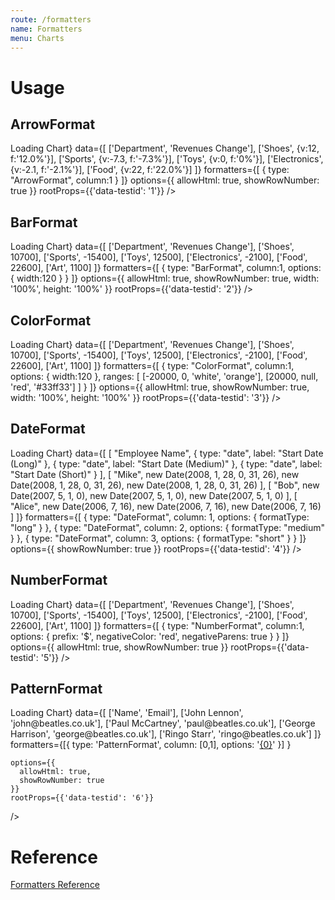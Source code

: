 ```yaml
---
route: /formatters
name: Formatters
menu: Charts
---
```



# Usage

## ArrowFormat

<Playground>
  <Chart 
    width={"500px"}
    height={"300px"}
    chartType="Table"
    loader={<div>Loading Chart</div>}
    data={[
      ['Department', 'Revenues Change'],
      ['Shoes', {v:12, f:'12.0%'}],
      ['Sports', {v:-7.3, f:'-7.3%'}],
      ['Toys', {v:0, f:'0%'}],
      ['Electronics', {v:-2.1, f:'-2.1%'}],
      ['Food', {v:22, f:'22.0%'}]
    ]}
    formatters={[
      {
        type: "ArrowFormat",
        column:1
      }
    ]}
    options={{
      allowHtml: true,
      showRowNumber: true
    }}
    rootProps={{'data-testid': '1'}}
  />
</Playground>


## BarFormat

<Playground>
  <Chart 
    width={"500px"}
    height={"300px"}
    chartType="Table"
    loader={<div>Loading Chart</div>}
    data={[
      ['Department', 'Revenues Change'],
      ['Shoes', 10700],
      ['Sports', -15400],
      ['Toys', 12500],
      ['Electronics', -2100],
      ['Food', 22600],
      ['Art', 1100]
    ]}
    formatters={[
      {
        type: "BarFormat",
        column:1,
        options: {
          width:120
        }
      }
    ]}
    options={{
      allowHtml: true,
      showRowNumber: true,
      width: '100%',
      height: '100%'
    }}
    rootProps={{'data-testid': '2'}}
  />
</Playground>




## ColorFormat

<Playground>
  <Chart 
    width={"500px"}
    height={"300px"}
    chartType="Table"
    loader={<div>Loading Chart</div>}
    data={[
      ['Department', 'Revenues Change'],
      ['Shoes', 10700],
      ['Sports', -15400],
      ['Toys', 12500],
      ['Electronics', -2100],
      ['Food', 22600],
      ['Art', 1100]
    ]}
    formatters={[
      {
        type: "ColorFormat",
        column:1,
        options: {
          width:120
        },
        ranges: [
          [-20000, 0, 'white', 'orange'],
          [20000, null, 'red', '#33ff33']
        ]
      }
    ]}
    options={{
      allowHtml: true,
      showRowNumber: true,
      width: '100%',
      height: '100%'
    }}
    rootProps={{'data-testid': '3'}}
  />
</Playground>


## DateFormat

<Playground>
  <Chart
    width={"100%"}
    height={"100%"}
    chartType="Table"
    loader={<div>Loading Chart</div>}
    data={[
      [
        "Employee Name",
        { type: "date", label: "Start Date (Long)" },
        { type: "date", label: "Start Date (Medium)" },
        { type: "date", label: "Start Date (Short)" }
      ],
      [
        "Mike",
        new Date(2008, 1, 28, 0, 31, 26),
        new Date(2008, 1, 28, 0, 31, 26),
        new Date(2008, 1, 28, 0, 31, 26)
      ],
      [
        "Bob",
        new Date(2007, 5, 1, 0),
        new Date(2007, 5, 1, 0),
        new Date(2007, 5, 1, 0)
      ],
      [
        "Alice",
        new Date(2006, 7, 16),
        new Date(2006, 7, 16),
        new Date(2006, 7, 16)
      ]
    ]}
    formatters={[
      {
        type: "DateFormat",
        column: 1,
        options: {
          formatType: "long"
        }
      },
      {
        type: "DateFormat",
        column: 2,
        options: {
          formatType: "medium"
        }
      },
      {
        type: "DateFormat",
        column: 3,
        options: {
          formatType: "short"
        }
      }
    ]}
    options={{
      showRowNumber: true
    }}
    rootProps={{'data-testid': '4'}}
  />
</Playground>


## NumberFormat

<Playground>
  <Chart 
    width={"100%"}
    height={"100%"}
    chartType="Table"
    loader={<div>Loading Chart</div>}
    data={[
      ['Department', 'Revenues Change'],
      ['Shoes', 10700],
      ['Sports', -15400],
      ['Toys', 12500],
      ['Electronics', -2100],
      ['Food', 22600],
      ['Art', 1100]
    ]}
    formatters={[
      {
        type: "NumberFormat",
        column:1,
        options: {
          prefix: '$', negativeColor: 'red', negativeParens: true
        }
      }
    ]}
    options={{
      allowHtml: true,
      showRowNumber: true
    }}
    rootProps={{'data-testid': '5'}}
  />
</Playground>

## PatternFormat

<Playground>
  <Chart 
    width={"100%"}
    height={"100%"}
    chartType="Table"
    loader={<div>Loading Chart</div>}
    data={[
      ['Name', 'Email'],
      ['John Lennon', 'john@beatles.co.uk'],
      ['Paul McCartney', 'paul@beatles.co.uk'],
      ['George Harrison', 'george@beatles.co.uk'],
      ['Ringo Starr', 'ringo@beatles.co.uk']
    ]}
    formatters={[{  
        type: 'PatternFormat',
        column: [0,1],
        options: '<a href="mailto:{1}">{0}</a>'
      }]
    }

    options={{
      allowHtml: true,
      showRowNumber: true
    }}
    rootProps={{'data-testid': '6'}}
  />
</Playground>



# Reference

[Formatters Reference](https://developers.google.com/chart/interactive/docs/reference#formatters)